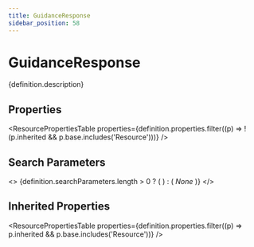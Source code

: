```yaml
---
title: GuidanceResponse
sidebar_position: 58
---
```



# GuidanceResponse

<p>{definition.description}</p>

## Properties

<ResourcePropertiesTable properties={definition.properties.filter((p) => !(p.inherited && p.base.includes('Resource')))} />

## Search Parameters

<>
  {definition.searchParameters.length > 0 ? (
    <SearchParamsTable searchParams={definition.searchParameters} />
  ) : (
    <em>None</em>
  )}
</>

## Inherited Properties

<ResourcePropertiesTable properties={definition.properties.filter((p) => p.inherited && p.base.includes('Resource'))} />


